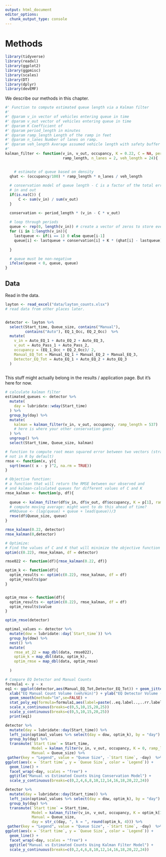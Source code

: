 ```yaml
---
output: html_document
editor_options: 
  chunk_output_type: console
---
```

# Methods
```r
library(tidyverse)
library(readxl)
library(ggplot2)
library(ggpmisc)
library(scales)
library(DT)
library(dplyr)
library(devEMF)
```

We describe our methods in this chapter.


```r
#' Function to compute estimated queue length via a Kalman filter
#'
#' @param v_in vector of vehicles entering queue in time 
#' @param v_out vector of vehicles entering queue in time 
#' @param K Coefficient of 
#' @param period_length in minutes
#' @param ramp_length Length of the ramp in feet
#' @param n_lanes Number of lanes on ramp.
#' @param veh_length Average assumed vehicle length with safety buffer
#' 
kalman_filter <- function(v_in, v_out, occupancy, K = 0.22, C = NA, period_length = 1,
                          ramp_length, n_lanes = 2, veh_length = 24){
  

    # estimate of queue based on density
  qhat <- (occupancy/100) * ramp_length * n_lanes / veh_length
  
  # conservation model of queue length - C is a factor of the total error between
  # in and out
  if(is.na(C)) {
      C <- sum(v_in) / sum(v_out)
  }

  conservation <- period_length * (v_in - C * v_out)
  
  # loop through periods
  queue <- rep(0, length(v_in)) # create a vector of zeros to store everything
  for (i in 1:length(v_in)){
    lastqueue <- if(i == 1) 0 else queue[i-1]
    queue[i] <- lastqueue + conservation[i] + K * (qhat[i] - lastqueue)
    
  }

  # queue must be non-negative
  ifelse(queue < 0, queue, queue)
}
```


## Data
Read in the data. 

```r
layton <- read_excel("data/layton_counts.xlsx")
# read data from other places later.


detector <- layton %>%
  select(Start_time, Queue_size, contains("Manual"),
         contains("Auto"), EQ_1_Occ, EQ_2_Occ)  %>%
  mutate(
    v_in = Auto_EQ_1 + Auto_EQ_2 + Auto_EQ_3,
    v_out = Auto_Pass_1 + Auto_Pass_2,
    occupancy = (EQ_1_Occ + EQ_2_Occ)/ 2,
    Manual_EQ_Tot = Manual_EQ_1 + Manual_EQ_2 + Manual_EQ_3,
    Detector_EQ_Tot = Auto_EQ_1 + Auto_EQ_2 + Auto_EQ_3
  )
  
```


This stuff might actually belong in the results / application page. But it's
here for now.

```r
# calculate kalman filter
estimated_queues <- detector %>%
  mutate(
    day = lubridate::wday(Start_time)
  ) %>%
  group_by(day) %>%
  mutate(
    kalman = kalman_filter(v_in, v_out, occupancy, ramp_length = 537)
    # here is where your other conservation goes? 
  ) %>%
  ungroup() %>%
  select(Start_time, Queue_size, kalman)
```


```r
# function to compute root mean squared error between two vectors (strangely
# not in R by default)
rmse <- function(x, y){
  sqrt(mean(( x - y )^2, na.rm = TRUE))
}
```


```r
# Objective function: 
# a function that will return the RMSE between our observed and 
# and kalman-calculated queues for different values of C and K
rmse_kalman <- function(p, df){
  
  queue <- kalman_filter(df$v_in, df$v_out, df$occupancy, K = p[1], ramp_length = 537)
  # compute moving average: might want to do this ahead of time?
  #MAQueue <- (lag(queue) + queue + lead(queue))/3
  rmse(df$Queue_size, queue)
}

rmse_kalman(0.22, detector)
rmse_kalman(0,detector)

# Optimize:
# Find the values of C and K that will minimize the objective function
optim(c(0.22), rmse_kalman, df = detector)
```
```r
rmse022 <- function(df){rmse_kalman(0.22, df)}

optim_k <- function(df){
  optim_results <- optim(c(0.22), rmse_kalman, df = df)
  optim_results$par
}


optim_rmse <- function(df){
  optim_results <- optim(c(0.22), rmse_kalman, df = df)
  optim_results$value
}

optim_rmse(detector)

optimal_values <- detector %>%
  mutate(dow = lubridate::day(`Start_time`)) %>%
  group_by(dow) %>%
  nest() %>%
  mutate(
    rmse_at_22 = map_dbl(data, rmse022),
    optim_k = map_dbl(data, optim_k),
    optim_rmse = map_dbl(data, optim_rmse)
    
  )
```

```r

# Compare EQ Detector and Manual Counts
formula1 <- y ~ x
eq1 <- ggplot(detector,aes(Manual_EQ_Tot,Detector_EQ_Tot)) + geom_jitter() +  
  xlab("EQ Manual Count Volume (veh/min)") + ylab("EQ Detector Volume (veh/min)") +
  geom_smooth(method="lm",se=FALSE) +
  stat_poly_eq(formula=formula1,aes(label=paste(..eq.label..,..rr.label..,sep="~~~")),parse=TRUE) + 
  scale_x_continuous(breaks=c(0,5,10,15,20,25))
  scale_y_continuous(breaks=c(0,5,10,15,20,25))
  print(eq1)
```

```r

detector %>% 
  mutate(day = lubridate::day(Start_time)) %>%
  left_join(optimal_values %>% select(day = dow, optim_k), by = "day") %>%
  group_by(day) %>%
  transmute(`Start time` = Start_time, 
            Model = kalman_filter(v_in, v_out, occupancy, K = 0, ramp_length = 537),
            Manual = Queue_size) %>%
 gather(key = "Legend", value = "Queue Size", -`Start time`, -day)  %>%
ggplot(aes(x = `Start time`, y = `Queue Size`, color = `Legend`)) + 
  geom_line() +
  facet_wrap(~day, scales = "free") +
  ggtitle("Manual vs Estimated Counts Using Conservation Model") +
  scale_y_continuous(breaks=c(0,2,4,6,8,10,12,14,16,18,20,22,24)) 
```

```r

detector %>% 
  mutate(day = lubridate::day(Start_time)) %>%
  left_join(optimal_values %>% select(day = dow, optim_k), by = "day") %>%
  group_by(day) %>%
  transmute(`Start time` = Start_time, 
            Model = kalman_filter(v_in, v_out, occupancy, K = optim_k[1], ramp_length = 537),
            Manual = Queue_size,
            day = str_c(day, ", k = ", round(optim_k, 4))) %>%
 gather(key = "Legend", value = "Queue Size", -`Start time`, -day)  %>%
ggplot(aes(x = `Start time`, y = `Queue Size`, color = `Legend`)) + 
  geom_line() +
  facet_wrap(~day, scales = "free") +
  ggtitle("Manual vs Estimated Counts Using Kalman Filter Model") +
  scale_y_continuous(breaks=c(0,2,4,6,8,10,12,14,16,18,20,22,24))
```

